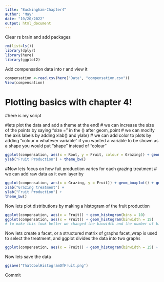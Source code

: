 ```yaml
---
title: "Buckingham-Chapter4"
author: "May"
date: "10/20/2022"
output: html_document
---
```


Clear rs brain and add packages

```r
rm(list=ls())
library(dplyr)
library(here)
library(ggplot2)
```

Add compensation data into r and view it
```r
compensation <-read.csv(here("Data", "compensation.csv"))
View(compensation)
```
# Plotting basics with chapter 4!
#here is my script

#lets plot the data and add a theme at the end!
# we can increase the size of the points by saying "size = " in the () after geom_point
# we can modify the axis labels by adding xlab() and ylab()
# we can add color to plots by adding "colour = whatever variable" if you wanted a variable to be shown as a shape you would put "shape" instead of "colour"
```r
ggplot(compensation, aes(x = Root, y = Fruit, colour = Grazing)) + geom_point(size = 5) + xlab("Root Biomass") +
ylab("Fruit Production") + theme_bw()
```
#Now lets focus on how fuit production varies for each grazing treatment
# we can add raw data as it own layer by 
```r
ggplot(compensation, aes(x = Grazing, y = Fruit)) + geom_boxplot() + geom_point(size = 4, colour = 'lightgrey', alpha = 0.5) +
xlab("Grazing treatment") +
ylab("Fruit Production") +
theme_bw()
```
Now lets plot distributions by making a histogram of the fruit production
```r
ggplot(compensation, aes(x = Fruit)) + geom_histogram(bins = 10)
ggplot(compensation, aes(x = Fruit)) + geom_histogram(binwidth = 15)
# to make this look better we changed the binwidth and the number of bins

```

Now lets create a facet, or a structured matrix of graphs
facet_wrap is used to select the treatment, and ggplot divides the data into two graphs

```r
ggplot(compensation, aes(x = Fruit)) + geom_histogram(binwidth = 15) + facet_wrap(~Grazing)
```
Now lets save the data 
```r
ggsave("ThatCoolHistogramOfFruit.png")
```

Commit 

